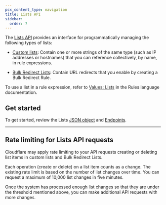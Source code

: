 ```yaml
---
pcx_content_type: navigation
title: Lists API
sidebar:
  order: 7
---
```


The [Lists API](/api/resources/rules/subresources/lists/methods/list/) provides an interface for programmatically managing the following types of lists:

- [Custom lists](/waf/tools/lists/custom-lists/): Contain one or more strings of the same type (such as IP addresses or hostnames) that you can reference collectively, by name, in rule expressions.

- [Bulk Redirect Lists](/rules/url-forwarding/bulk-redirects/concepts/#bulk-redirect-lists): Contain URL redirects that you enable by creating a Bulk Redirect Rule.

To use a list in a rule expression, refer to [Values: Lists](/ruleset-engine/rules-language/values/#lists) in the Rules language documentation.

## Get started

To get started, review the Lists [JSON object](/waf/tools/lists/lists-api/json-object/) and [Endpoints](/waf/tools/lists/lists-api/endpoints/).

---

## Rate limiting for Lists API requests

Cloudflare may apply rate limiting to your API requests creating or deleting list items in custom lists and Bulk Redirect Lists.

Each operation (create or delete) on a list item counts as a change. The existing rate limit is based on the number of list changes over time. You can request a maximum of 10,000 list changes in five minutes.

Once the system has processed enough list changes so that they are under the threshold mentioned above, you can make additional API requests with more changes.
